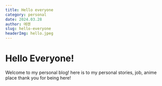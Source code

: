 ```yaml
---
title: Hello everyone
category: personal
date: 2024.03.28
author: 에렌
slug: hello-everyone
headerImg: hello.jpeg
---
```


# Hello Everyone!

Welcome to my personal blog! here is to my personal stories, job, anime place thank you for being here!
